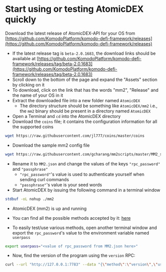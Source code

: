 
# Start using or testing AtomicDEX quickly

Download the latest release of AtomicDEX-API for your OS from [https://github.com/KomodoPlatform/komodo-defi-framework/releases](https://github.com/KomodoPlatform/komodo-defi-framework/releases)

*   If the latest release tag is `beta-2.0.1683`, the download links should be available at [https://github.com/KomodoPlatform/komodo-defi-framework/releases/tag/beta-2.0.1683](https://github.com/KomodoPlatform/komodo-defi-framework/releases/tag/beta-2.0.1683)
*   Scroll down to the bottom of the page and expand the "Assets" section by clicking on it
*   To download, click on the link that has the words "mm2", "Release" and the name of your OS in it
*   Extract the downloaded file into a new folder named `AtomicDEX`
    *   The directory structure should be something like `AtomicDEX/mm2` i.e., the `mm2` binary should be present in a directory named `AtomicDEX`
*   Open a Terminal and `cd` into the AtomicDEX directory
*   Download the `coins` file; it contains the configuration information for all the supported coins

```bash
wget https://raw.githubusercontent.com/jl777/coins/master/coins
```

*   Download the sample mm2 config file

```bash
wget https://raw.githubusercontent.com/gcharang/mm2scripts/master/MM2_sample.json
```

*   Rename it to `MM2.json` and change the values of the keys `"rpc_password"` and `"passphrase"`
    *   `"rpc_password"`'s value is used to authenticate yourself when sending curl commands
    *   `"passphrase"`'s value is your seed words
*   Start AtomicDEX by issuing the following command in a terminal window

```bash
stdbuf -oL nohup ./mm2
```

*   AtomicDEX (mm2) is up and running

*   You can find all the possible methods accepted by it: [here](/atomicdex/api/)

*   To easily test/use various methods, open another terminal window and export the `rpc_password`'s value to the environment variable named `userpass`

```bash
export userpass="<value of rpc_password from MM2.json here>"
```

*   Now, find the version of the program using the `version` RPC:

```bash
curl --url "http://127.0.0.1:7783" --data "{\"method\":\"version\",\"userpass\":\"$userpass\"}"
```
